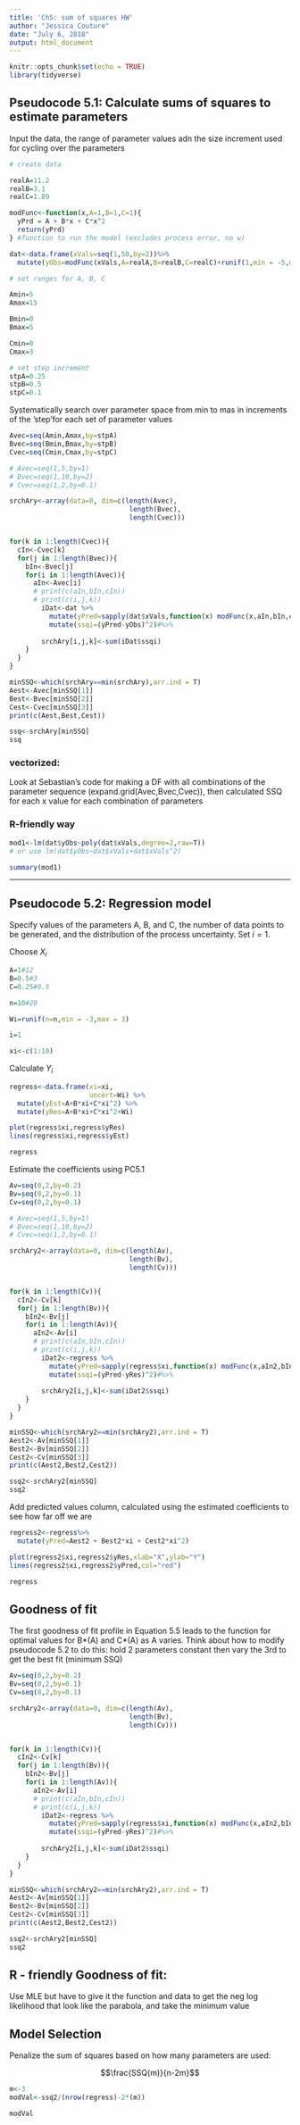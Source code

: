 ```yaml
---
title: 'Ch5: sum of squares HW'
author: "Jessica Couture"
date: "July 6, 2018"
output: html_document
---
```


```r
knitr::opts_chunk$set(echo = TRUE)
library(tidyverse)
```

## Pseudocode 5.1: Calculate sums of squares to estimate parameters

Input the data, the range of parameter values adn the size increment used for cycling over the parameters

```r
# create data

realA=11.2
realB=3.1
realC=1.89

modFunc<-function(x,A=1,B=1,C=1){
  yPrd = A + B*x + C*x^2
  return(yPrd)
} #function to run the model (excludes process error, no w)

dat<-data.frame(xVals=seq(1,50,by=2))%>%
  mutate(yObs=modFunc(xVals,A=realA,B=realB,C=realC)+runif(1,min = -5,max = 5)) # create "observed Y" by running the model with "real" values and adding in random values for w

# set ranges for A, B, C

Amin=5
Amax=15

Bmin=0
Bmax=5

Cmin=0
Cmax=3

# set step increment
stpA=0.25
stpB=0.5
stpC=0.1

```

Systematically search over parameter space from min to mas in increments of the 'step'for each set of parameter values

```r

Avec=seq(Amin,Amax,by=stpA)
Bvec=seq(Bmin,Bmax,by=stpB)
Cvec=seq(Cmin,Cmax,by=stpC)

# Avec=seq(1,5,by=1)
# Bvec=seq(1,10,by=2)
# Cvec=seq(1,2,by=0.1)

srchAry<-array(data=0, dim=c(length(Avec),
                              length(Bvec),
                              length(Cvec)))


for(k in 1:length(Cvec)){
  cIn<-Cvec[k]
  for(j in 1:length(Bvec)){
    bIn<-Bvec[j]
    for(i in 1:length(Avec)){
      aIn<-Avec[i]
      # print(c(aIn,bIn,cIn))
      # print(c(i,j,k))
        iDat<-dat %>%
          mutate(yPred=sapply(dat$xVals,function(x) modFunc(x,aIn,bIn,cIn)))%>%
          mutate(ssqi=(yPred-yObs)^2)#%>%
         
        srchAry[i,j,k]<-sum(iDat$ssqi)
    }
  }
}

minSSQ<-which(srchAry==min(srchAry),arr.ind = T)
Aest<-Avec[minSSQ[1]]
Best<-Bvec[minSSQ[2]]
Cest<-Cvec[minSSQ[3]]
print(c(Aest,Best,Cest))

ssq<-srchAry[minSSQ]
ssq
```

### vectorized:
Look at Sebastian's code for making a DF with all combinations of the parameter sequence (expand.grid(Avec,Bvec,Cvec)), then calculated SSQ for each x value for each combination of parameters

### R-friendly way

```r
mod1<-lm(dat$yObs~poly(dat$xVals,degree=2,raw=T))
# or use lm(dat$yObs~dat$xVals+dat$xVals^2)

summary(mod1)
```


***

## Pseudocode 5.2: Regression model

Specify values of the parameters A, B, and C, the number of data points to be generated, and the distribution of the process uncertainty. Set $i=1$.  

Choose $X_i$

```r
A=1#12
B=0.5#3
C=0.25#0.5

n=10#20

Wi=runif(n=n,min = -3,max = 3)

i=1

xi<-c(1:10)

```

Calculate $Y_i$

```r
regress<-data.frame(xi=xi,
                    uncert=Wi) %>%
  mutate(yEst=A+B*xi+C*xi^2) %>%
  mutate(yRes=A+B*xi+C*xi^2+Wi)

plot(regress$xi,regress$yRes)
lines(regress$xi,regress$yEst)

regress

```

Estimate the coefficients using PC5.1

```r

Av=seq(0,2,by=0.2)
Bv=seq(0,2,by=0.1)
Cv=seq(0,2,by=0.1)

# Avec=seq(1,5,by=1)
# Bvec=seq(1,10,by=2)
# Cvec=seq(1,2,by=0.1)

srchAry2<-array(data=0, dim=c(length(Av),
                              length(Bv),
                              length(Cv)))


for(k in 1:length(Cv)){
  cIn2<-Cv[k]
  for(j in 1:length(Bv)){
    bIn2<-Bv[j]
    for(i in 1:length(Av)){
      aIn2<-Av[i]
      # print(c(aIn,bIn,cIn))
      # print(c(i,j,k))
        iDat2<-regress %>%
          mutate(yPred=sapply(regress$xi,function(x) modFunc(x,aIn2,bIn2,cIn2)))%>%
          mutate(ssqi=(yPred-yRes)^2)#%>%
         
        srchAry2[i,j,k]<-sum(iDat2$ssqi)
    }
  }
}

minSSQ<-which(srchAry2==min(srchAry2),arr.ind = T)
Aest2<-Av[minSSQ[1]]
Best2<-Bv[minSSQ[2]]
Cest2<-Cv[minSSQ[3]]
print(c(Aest2,Best2,Cest2))

ssq2<-srchAry2[minSSQ]
ssq2
```

 Add predicted values column, calculated using the estimated coefficients to see how far off we are

```r
regress2<-regress%>%
  mutate(yPred=Aest2 + Best2*xi + Cest2*xi^2)

plot(regress2$xi,regress2$yRes,xlab="X",ylab="Y")
lines(regress2$xi,regress2$yPred,col="red")

regress

```

## Goodness of fit

The first goodness of fit profile in Equation 5.5 leads to the function for optimal values for B*(A) and C\*(A) as A varies. Think about how to modify pseudocode 5.2 to do this: hold 2 parameters constant then vary the 3rd to get the best fit (minimum SSQ)

```r

Av=seq(0,2,by=0.2)
Bv=seq(0,2,by=0.1)
Cv=seq(0,2,by=0.1)

srchAry2<-array(data=0, dim=c(length(Av),
                              length(Bv),
                              length(Cv)))


for(k in 1:length(Cv)){
  cIn2<-Cv[k]
  for(j in 1:length(Bv)){
    bIn2<-Bv[j]
    for(i in 1:length(Av)){
      aIn2<-Av[i]
      # print(c(aIn,bIn,cIn))
      # print(c(i,j,k))
        iDat2<-regress %>%
          mutate(yPred=sapply(regress$xi,function(x) modFunc(x,aIn2,bIn2,cIn2)))%>%
          mutate(ssqi=(yPred-yRes)^2)#%>%
         
        srchAry2[i,j,k]<-sum(iDat2$ssqi)
    }
  }
}

minSSQ<-which(srchAry2==min(srchAry2),arr.ind = T)
Aest2<-Av[minSSQ[1]]
Best2<-Bv[minSSQ[2]]
Cest2<-Cv[minSSQ[3]]
print(c(Aest2,Best2,Cest2))

ssq2<-srchAry2[minSSQ]
ssq2
```

## R - friendly Goodness of fit:
Use MLE but have to give it the function and data to get the neg log likelihood that look like the parabola, and take the minimum value

## Model Selection
Penalize the sum of squares based on how many parameters are used:

$$\frac{SSQ(m)}{n-2m}$$

```r

m<-3
modVal<-ssq2/(nrow(regress)-2*(m))

modVal
```

